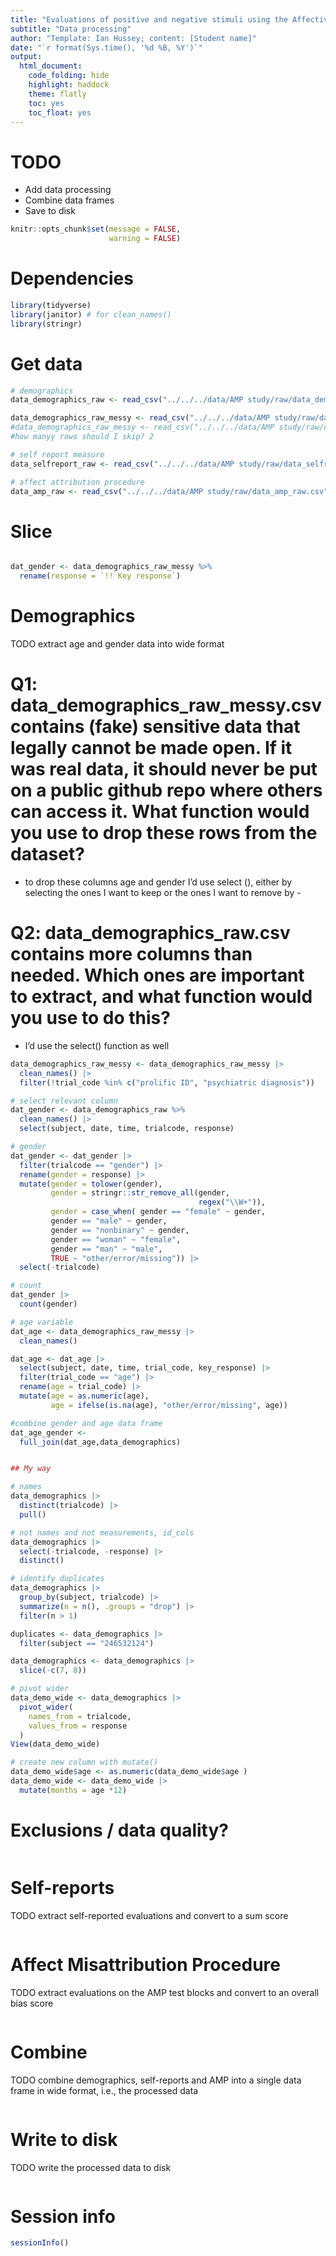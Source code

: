 ```yaml
---
title: "Evaluations of positive and negative stimuli using the Affective Misattribution Procedure (AMP) and self-reports"
subtitle: "Data processing"
author: "Template: Ian Hussey; content: [Student name]"
date: "`r format(Sys.time(), '%d %B, %Y')`"
output:
  html_document:
    code_folding: hide
    highlight: haddock
    theme: flatly
    toc: yes
    toc_float: yes
---
```


# TODO

- Add data processing
- Combine data frames
- Save to disk

```r

knitr::opts_chunk$set(message = FALSE,
                      warning = FALSE)

```

# Dependencies

```r

library(tidyverse)
library(janitor) # for clean_names()
library(stringr)

```

# Get data

```r

# demographics
data_demographics_raw <- read_csv("../../../data/AMP study/raw/data_demographics_raw.csv")

data_demographics_raw_messy <- read_csv("../../../data/AMP study/raw/data_demographics_raw_messy.csv", skip = 2)
#data_demographics_raw_messy <- read_csv("../../../data/AMP study/raw/data_demographics_raw_messy.csv")
#how manyy rows should I skip? 2

# self report measure
data_selfreport_raw <- read_csv("../../../data/AMP study/raw/data_selfreport_raw.csv")

# affect attribution procedure
data_amp_raw <- read_csv("../../../data/AMP study/raw/data_amp_raw.csv") 

```


# Slice

```r

```


```r
dat_gender <- data_demographics_raw_messy %>% 
  rename(response = `!! Key response`)
```


# Demographics

TODO extract age and gender data into wide format

# Q1: data_demographics_raw_messy.csv contains (fake) sensitive data that legally cannot be made open. If it was real data, it should never be put on a public github repo where others can access it. What function would you use to drop these rows from the dataset?
 - to drop these columns age and gender I'd use select (), either by selecting the ones I want
 to keep or the ones I want to remove by -
 
# Q2: data_demographics_raw.csv contains more columns than needed. Which ones are important to extract, and what function would you use to do this? 
- I'd  use the select() function as well

```r

data_demographics_raw_messy <- data_demographics_raw_messy |>
  clean_names() |> 
  filter(!trial_code %in% c("prolific ID", "psychiatric diagnosis"))

# select relevant column
dat_gender <- data_demographics_raw %>% 
  clean_names() |> 
  select(subject, date, time, trialcode, response)

# gender
dat_gender <- dat_gender |> 
  filter(trialcode == "gender") |> 
  rename(gender = response) |> 
  mutate(gender = tolower(gender),
         gender = stringr::str_remove_all(gender,
                                          regex("\\W+")),
         gender = case_when( gender == "female" ~ gender,
         gender == "male" ~ gender,
         gender == "nonbinary" ~ gender,
         gender == "woman" ~ "female",
         gender == "man" ~ "male",
         TRUE ~ "other/error/missing")) |> 
  select(-trialcode)

# count
dat_gender |> 
  count(gender)

# age variable
dat_age <- data_demographics_raw_messy |> 
  clean_names()

dat_age <- dat_age |> 
  select(subject, date, time, trial_code, key_response) |> 
  filter(trial_code == "age") |> 
  rename(age = trial_code) |> 
  mutate(age = as.numeric(age),
         age = ifelse(is.na(age), "other/error/missing", age))

#combine gender and age data frame
dat_age_gender <- 
  full_join(dat_age,data_demographics)


## My way

# names
data_demographics |> 
  distinct(trialcode) |> 
  pull()

# not names and not measurements, id_cols
data_demographics |> 
  select(-trialcode, -response) |> 
  distinct()

# identify duplicates
data_demographics |> 
  group_by(subject, trialcode) |> 
  summarize(n = n(), .groups = "drop") |> 
  filter(n > 1)

duplicates <- data_demographics |> 
  filter(subject == "246532124")

data_demographics <- data_demographics |> 
  slice(-c(7, 8))

# pivot wider
data_demo_wide <- data_demographics |> 
  pivot_wider(
    names_from = trialcode,
    values_from = response
  )
View(data_demo_wide)

# create new column with mutate()
data_demo_wide$age <- as.numeric(data_demo_wide$age )
data_demo_wide <- data_demo_wide |> 
  mutate(months = age *12)


```




# Exclusions / data quality?

```r


```

# Self-reports

TODO extract self-reported evaluations and convert to a sum score

```r



```

# Affect Misattribution Procedure

TODO extract evaluations on the AMP test blocks and convert to an overall bias score

```r



```

# Combine

TODO combine demographics, self-reports and AMP into a single data frame in wide format, i.e., the processed data

```r



```

# Write to disk

TODO write the processed data to disk

```r



```

# Session info

```r

sessionInfo()

```


